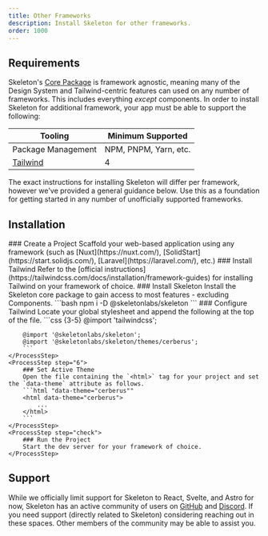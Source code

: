 ```yaml
---
title: Other Frameworks
description: Install Skeleton for other frameworks.
order: 1000
---
```



## Requirements

Skeleton's [Core Package](/docs/get-started/core-api) is framework agnostic, meaning many of the Design System and Tailwind-centric features can used on any number of frameworks. This includes everything _except_ components. In order to install Skeleton for additional framework, your app must be able to support the following:

| Tooling                              | Minimum Supported     |
| ------------------------------------ | --------------------- |
| Package Management                   | NPM, PNPM, Yarn, etc. |
| [Tailwind](https://tailwindcss.com/) | 4                     |

The exact instructions for installing Skeleton will differ per framework, however we've provided a general guidance below. Use this as a foundation for getting started in any number of unofficially supported frameworks.

## Installation

<Process>
    <ProcessStep step="1">
        ### Create a Project
        Scaffold your web-based application using any framework (such as [Nuxt](https://nuxt.com/), [SolidStart](https://start.solidjs.com/), [Laravel](https://laravel.com/), etc.)
    </ProcessStep>
    <ProcessStep step="2">
        ### Install Tailwind
		Refer to the [official instructions](https://tailwindcss.com/docs/installation/framework-guides) for installing Tailwind on your framework of choice.
    </ProcessStep>
    <ProcessStep step="3">
        ### Install Skeleton
        Install the Skeleton core package to gain access to most features - excluding Components.
        ```bash
        npm i -D @skeletonlabs/skeleton
        ```
    </ProcessStep>
    <ProcessStep step="4">
        ### Configure Tailwind
        Locate your global stylesheet and append the following at the top of the file.
        ```css {3-5}
        @import 'tailwindcss';

        @import '@skeletonlabs/skeleton';
        @import '@skeletonlabs/skeleton/themes/cerberus';
        ```
    </ProcessStep>
    <ProcessStep step="6">
        ### Set Active Theme
        Open the file containing the `<html>` tag for your project and set the `data-theme` attribute as follows.
        ```html "data-theme="cerberus""
        <html data-theme="cerberus">
            ...
        </html>
        ```
    </ProcessStep>
    <ProcessStep step="check">
        ### Run the Project
        Start the dev server for your framework of choice.
    </ProcessStep>

</Process>

## Support

While we officially limit support for Skeleton to React, Svelte, and Astro for now, Skeleton has an active community of users on [GitHub](https://github.com/skeletonlabs/skeleton/discussions) and [Discord](https://discord.gg/EXqV7W8MtY). If you need support (directly related to Skeleton) considering reaching out in these spaces. Other members of the community may be able to assist you.

